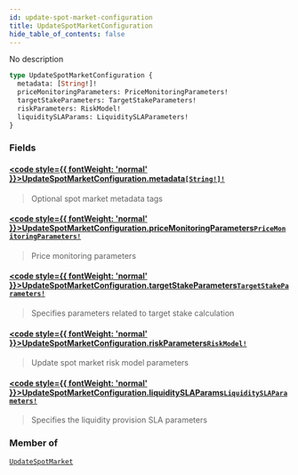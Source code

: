 ```yaml
---
id: update-spot-market-configuration
title: UpdateSpotMarketConfiguration
hide_table_of_contents: false
---
```








No description

```graphql
type UpdateSpotMarketConfiguration {
  metadata: [String!]!
  priceMonitoringParameters: PriceMonitoringParameters!
  targetStakeParameters: TargetStakeParameters!
  riskParameters: RiskModel!
  liquiditySLAParams: LiquiditySLAParameters!
}
```


### Fields

#### [<code style={{ fontWeight: 'normal' }}>UpdateSpotMarketConfiguration.<b>metadata</b></code>](#)<Bullet />[`[String!]!`](/testnet/api/graphql/scalars/string) <Badge class="secondary" text="non-null"/> <Badge class="secondary" text="scalar"/>
> Optional spot market metadata tags
> 

#### [<code style={{ fontWeight: 'normal' }}>UpdateSpotMarketConfiguration.<b>priceMonitoringParameters</b></code>](#)<Bullet />[`PriceMonitoringParameters!`](/testnet/api/graphql/objects/price-monitoring-parameters) <Badge class="secondary" text="non-null"/> <Badge class="secondary" text="object"/>
> Price monitoring parameters
> 

#### [<code style={{ fontWeight: 'normal' }}>UpdateSpotMarketConfiguration.<b>targetStakeParameters</b></code>](#)<Bullet />[`TargetStakeParameters!`](/testnet/api/graphql/objects/target-stake-parameters) <Badge class="secondary" text="non-null"/> <Badge class="secondary" text="object"/>
> Specifies parameters related to target stake calculation
> 

#### [<code style={{ fontWeight: 'normal' }}>UpdateSpotMarketConfiguration.<b>riskParameters</b></code>](#)<Bullet />[`RiskModel!`](/testnet/api/graphql/unions/risk-model) <Badge class="secondary" text="non-null"/> <Badge class="secondary" text="union"/>
> Update spot market risk model parameters
> 

#### [<code style={{ fontWeight: 'normal' }}>UpdateSpotMarketConfiguration.<b>liquiditySLAParams</b></code>](#)<Bullet />[`LiquiditySLAParameters!`](/testnet/api/graphql/objects/liquidity-slaparameters) <Badge class="secondary" text="non-null"/> <Badge class="secondary" text="object"/>
> Specifies the liquidity provision SLA parameters
> 



### Member of

[`UpdateSpotMarket`](/testnet/api/graphql/objects/update-spot-market)  <Badge class="secondary" text="object"/>



